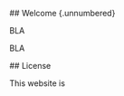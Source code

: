   ## Welcome {.unnumbered}
  
 BLA 
  
::: {.callout-note appearance="simple"}
BLA
:::
  
  ## License
  
  This website is 